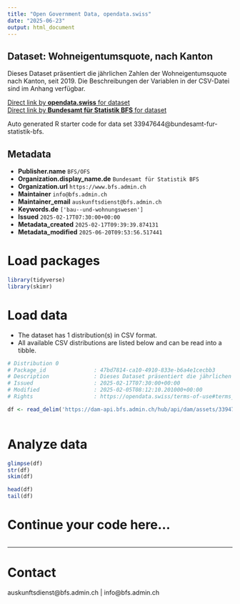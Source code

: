 ```yaml
---
title: "Open Government Data, opendata.swiss"
date: "2025-06-23"
output: html_document
---
```


## Dataset: Wohneigentumsquote, nach Kanton

Dieses Dataset präsentiert die jährlichen Zahlen der Wohneigentumsquote nach Kanton, seit 2019. Die Beschreibungen der Variablen in der CSV-Datei sind im Anhang verfügbar.

[Direct link by **opendata.swiss** for dataset](https://opendata.swiss/de/dataset/wohneigentumsquote-nach-kanton1)<br>
[Direct link by **Bundesamt für Statistik BFS** for dataset](https://www.bfs.admin.ch/asset/de/ts-x-09.03.02.01.03b)

Auto generated R starter code for data set 33947644@bundesamt-fur-statistik-bfs.

## Metadata

- **Publisher.name** `BFS/OFS`
- **Organization.display_name.de** `Bundesamt für Statistik BFS`
- **Organization.url** `https://www.bfs.admin.ch`
- **Maintainer** `info@bfs.admin.ch`
- **Maintainer_email** `auskunftsdienst@bfs.admin.ch`
- **Keywords.de** `['bau--und-wohnungswesen']`
- **Issued** `2025-02-17T07:30:00+00:00`
- **Metadata_created** `2025-02-17T09:39:39.874131`
- **Metadata_modified** `2025-06-20T09:53:56.517441`


# Load packages

```r

library(tidyverse)
library(skimr)

```

# Load data

-   The dataset has 1 distribution(s) in CSV format.
-   All available CSV distributions are listed below and can be read into a tibble.

```r

# Distribution 0
# Package_id               : 47bd7814-ca10-4910-833e-b6a4e1cecbb3
# Description              : Dieses Dataset präsentiert die jährlichen Zahlen der Wohneigentumsquote nach Kanton, seit 2019. Die Beschreibungen der Variablen in der CSV-Datei sind im Anhang verfügbar.
# Issued                   : 2025-02-17T07:30:00+00:00
# Modified                 : 2025-02-05T08:12:10.201000+00:00
# Rights                   : https://opendata.swiss/terms-of-use#terms_by_ask

df <- read_delim('https://dam-api.bfs.admin.ch/hub/api/dam/assets/33947654/master')



```

# Analyze data

```r

glimpse(df)
str(df)
skim(df)

head(df)
tail(df)

```

# Continue your code here...

```r

```

------------------------------------------------------------------------

# Contact

auskunftsdienst@bfs.admin.ch | info@bfs.admin.ch

